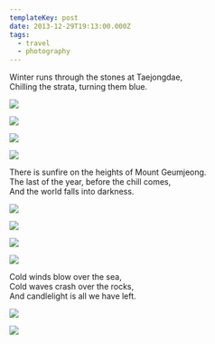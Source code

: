 ```yaml
---
templateKey: post
date: 2013-12-29T19:13:00.000Z
tags:
  - travel
  - photography
---
```

Winter runs through the stones at Taejongdae,<br/>
Chilling the strata, turning them blue.

![](../../static/assets/20131226-IMG_2009.jpg)

![](../../static/assets/20131226-IMG_2001.jpg)

![](../../static/assets/20131226-IMG_2033.jpg)

![](../../static/assets/20131226-IMG_1977.jpg)

There is sunfire on the heights of Mount Geumjeong.<br/>
The last of the year, before the chill comes,<br/>
And the world falls into darkness.

![](../../static/assets/20131228-IMG_2132.jpg)

![](../../static/assets/20131228-IMG_2137.jpg)

![](../../static/assets/20131228-IMG_2149.jpg)

![](../../static/assets/20131228-IMG_2186.jpg)

Cold winds blow over the sea,<br/>
Cold waves crash over the rocks,<br/>
And candlelight is all we have left.

![](../../static/assets/20131229-IMG_2281.jpg)

![](../../static/assets/20131229-IMG_2271.jpg)